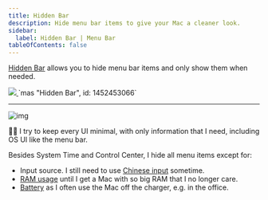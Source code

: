 ```yaml
---
title: Hidden Bar
description: Hide menu bar items to give your Mac a cleaner look.
sidebar:
  label: Hidden Bar | Menu Bar
tableOfContents: false
---
```


[Hidden Bar](https://apps.apple.com/app/hidden-bar/id1452453066) allows you to
hide menu bar items and only show them when needed.


<Tabs>
  <TabItem label="App Store">
    <a href="https://apps.apple.com/app/hidden-bar/id1452453066">
      <img src="https://developer.apple.com/assets/elements/badges/download-on-the-app-store.svg" />
    </a>
  </TabItem>
  <TabItem label="Brewfile">`mas "Hidden Bar", id: 1452453066`</TabItem>
</Tabs>

---

![img](https://is1-ssl.mzstatic.com/image/thumb/Purple123/v4/87/ef/ee/87efee47-0191-bf71-9710-0474d7671f03/pr_source.png/1286x0w.webp)

👨‍💻 I try to keep every UI minimal, with only information that I need, including OS UI like the menu bar.

Besides System Time and Control Center, I hide all menu items except for:

- Input source. I still need to use [Chinese input](./squirrel) sometime.
- [RAM usage](./stats) until I get a Mac with so big RAM that I no longer care.
- [Battery](./stats) as I often use the Mac off the charger, e.g. in the office.
